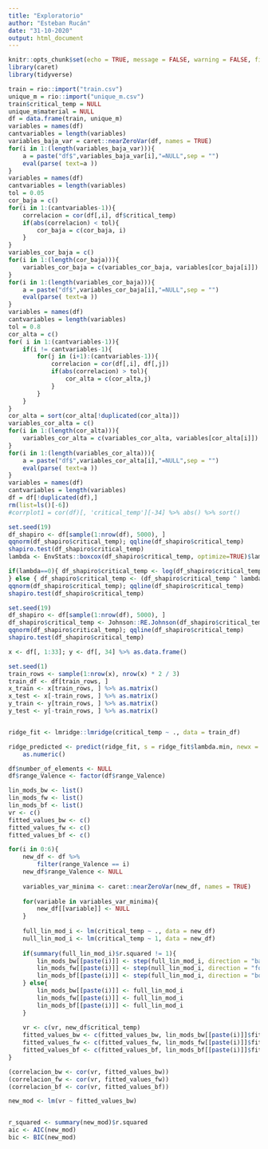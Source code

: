 ```yaml
---
title: "Exploratorio"
author: "Esteban Rucán"
date: "31-10-2020"
output: html_document
---
```


```r
knitr::opts_chunk$set(echo = TRUE, message = FALSE, warning = FALSE, fig.align = 'center')
library(caret)
library(tidyverse)
```

```r
train = rio::import("train.csv")
unique_m = rio::import("unique_m.csv")
train$critical_temp = NULL
unique_m$material = NULL
df = data.frame(train, unique_m)
variables = names(df)
cantvariables = length(variables)
variables_baja_var = caret::nearZeroVar(df, names = TRUE)
for(i in 1:(length(variables_baja_var))){
    a = paste("df$",variables_baja_var[i],"=NULL",sep = "")
    eval(parse( text=a ))
}
variables = names(df)
cantvariables = length(variables)
tol = 0.05
cor_baja = c()
for(i in 1:(cantvariables-1)){
    correlacion = cor(df[,i], df$critical_temp)
    if(abs(correlacion) < tol){
        cor_baja = c(cor_baja, i)
    }
}
variables_cor_baja = c()
for(i in 1:(length(cor_baja))){
    variables_cor_baja = c(variables_cor_baja, variables[cor_baja[i]])
}
for(i in 1:(length(variables_cor_baja))){
    a = paste("df$",variables_cor_baja[i],"=NULL",sep = "")
    eval(parse( text=a ))
}
variables = names(df)
cantvariables = length(variables)
tol = 0.8
cor_alta = c()
for( i in 1:(cantvariables-1)){
    if(i != cantvariables-1){
        for(j in (i+1):(cantvariables-1)){
            correlacion = cor(df[,i], df[,j])
            if(abs(correlacion) > tol){
                cor_alta = c(cor_alta,j)
            }
        }
    }
}
cor_alta = sort(cor_alta[!duplicated(cor_alta)])
variables_cor_alta = c()
for(i in 1:(length(cor_alta))){
    variables_cor_alta = c(variables_cor_alta, variables[cor_alta[i]])
}
for(i in 1:(length(variables_cor_alta))){
    a = paste("df$",variables_cor_alta[i],"=NULL",sep = "")
    eval(parse( text=a ))
}
variables = names(df)
cantvariables = length(variables)
df = df[!duplicated(df),]
rm(list=ls()[-6])
#corrplot1 = cor(df)[, 'critical_temp'][-34] %>% abs() %>% sort() 
```

```r
set.seed(19)
df_shapiro <- df[sample(1:nrow(df), 5000), ]
qqnorm(df_shapiro$critical_temp); qqline(df_shapiro$critical_temp)
shapiro.test(df_shapiro$critical_temp)
lambda <- EnvStats::boxcox(df_shapiro$critical_temp, optimize=TRUE)$lambda

if(lambda==0){ df_shapiro$critical_temp <- log(df_shapiro$critical_temp)
} else { df_shapiro$critical_temp <- (df_shapiro$critical_temp ^ lambda-1)/lambda }
qqnorm(df_shapiro$critical_temp); qqline(df_shapiro$critical_temp)
shapiro.test(df_shapiro$critical_temp)

set.seed(19)
df_shapiro <- df[sample(1:nrow(df), 5000), ]
df_shapiro$critical_temp <- Johnson::RE.Johnson(df_shapiro$critical_temp)$transformed
qqnorm(df_shapiro$critical_temp); qqline(df_shapiro$critical_temp)
shapiro.test(df_shapiro$critical_temp)
```




```r
x <- df[, 1:33]; y <- df[, 34] %>% as.data.frame()

set.seed(1)
train_rows <- sample(1:nrow(x), nrow(x) * 2 / 3)
train_df <- df[train_rows, ]
x_train <- x[train_rows, ] %>% as.matrix()
x_test <- x[-train_rows, ] %>% as.matrix()
y_train <- y[train_rows, ] %>% as.matrix()
y_test <- y[-train_rows, ] %>% as.matrix()


ridge_fit <- lmridge::lmridge(critical_temp ~ ., data = train_df)

ridge_predicted <- predict(ridge_fit, s = ridge_fit$lambda.min, newx = x_test) %>%
    as.numeric()


```


```r
df$number_of_elements <- NULL
df$range_Valence <- factor(df$range_Valence)

lin_mods_bw <- list()
lin_mods_fw <- list()
lin_mods_bf <- list()
vr <- c()
fitted_values_bw <- c()
fitted_values_fw <- c()
fitted_values_bf <- c()

for(i in 0:6){
    new_df <- df %>% 
        filter(range_Valence == i)
    new_df$range_Valence <- NULL
    
    variables_var_minima <- caret::nearZeroVar(new_df, names = TRUE)
    
    for(variable in variables_var_minima){
        new_df[[variable]] <- NULL
    }
    
    full_lin_mod_i <- lm(critical_temp ~ ., data = new_df)
    null_lin_mod_i <- lm(critical_temp ~ 1, data = new_df)
    
    if(summary(full_lin_mod_i)$r.squared != 1){
        lin_mods_bw[[paste(i)]] <- step(full_lin_mod_i, direction = "backward", trace = 0)
        lin_mods_fw[[paste(i)]] <- step(null_lin_mod_i, direction = "forward", scope = formula(full_lin_mod_i), trace = 0)
        lin_mods_bf[[paste(i)]] <- step(full_lin_mod_i, direction = "both", trace = 0)
    } else{
        lin_mods_bw[[paste(i)]] <- full_lin_mod_i
        lin_mods_fw[[paste(i)]] <- full_lin_mod_i
        lin_mods_bf[[paste(i)]] <- full_lin_mod_i
    }
    
    vr <- c(vr, new_df$critical_temp)
    fitted_values_bw <- c(fitted_values_bw, lin_mods_bw[[paste(i)]]$fitted.values)
    fitted_values_fw <- c(fitted_values_fw, lin_mods_fw[[paste(i)]]$fitted.values)
    fitted_values_bf <- c(fitted_values_bf, lin_mods_bf[[paste(i)]]$fitted.values)
}

(correlacion_bw <- cor(vr, fitted_values_bw))
(correlacion_fw <- cor(vr, fitted_values_fw))
(correlacion_bf <- cor(vr, fitted_values_bf))

new_mod <- lm(vr ~ fitted_values_bw)


r_squared <- summary(new_mod)$r.squared
aic <- AIC(new_mod)
bic <- BIC(new_mod)




```

